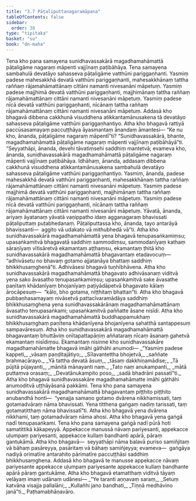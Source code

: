 ```yaml
---
title: "3.7 Pāṭaliputtanagaramāpana"
tableOfContents: false
sidebar:
  order: 38
type: "tipitaka"
basket: "su"
book: "dn-maha"
---
```



<DynamicBreadcrumb />

<Division number="152" book="dn-maha">

<Paragraph number="311" book="dn-maha">
Tena kho pana samayena sunidhavassakārā magadhamahāmattā pāṭaligāme nagaraṃ māpenti vajjīnaṃ paṭibāhāya. Tena samayena sambahulā devatāyo sahasseva pāṭaligāme vatthūni pariggaṇhanti. Yasmiṃ padese mahesakkhā devatā vatthūni pariggaṇhanti, mahesakkhānaṃ tattha raññaṃ rājamahāmattānaṃ cittāni namanti nivesanāni māpetuṃ. Yasmiṃ padese majjhimā devatā vatthūni pariggaṇhanti, majjhimānaṃ tattha raññaṃ rājamahāmattānaṃ cittāni namanti nivesanāni māpetuṃ. Yasmiṃ padese nīcā devatā vatthūni pariggaṇhanti, nīcānaṃ tattha raññaṃ rājamahāmattānaṃ cittāni namanti nivesanāni māpetuṃ. Addasā kho bhagavā dibbena cakkhunā visuddhena atikkantamānusakena tā devatāyo sahasseva pāṭaligāme vatthūni pariggaṇhantiyo. Atha kho bhagavā rattiyā paccūsasamayaṃ paccuṭṭhāya āyasmantaṃ ānandaṃ āmantesi—
</Paragraph>

<Paragraph number="312" book="dn-maha">
“Ke nu kho, ānanda, pāṭaligāme nagaraṃ māpentī”ti? “Sunidhavassakārā, bhante, magadhamahāmattā pāṭaligāme nagaraṃ māpenti vajjīnaṃ paṭibāhāyā”ti. “Seyyathāpi, ānanda, devehi tāvatiṃsehi saddhiṃ mantetvā; evameva kho, ānanda, sunidhavassakārā magadhamahāmattā pāṭaligāme nagaraṃ māpenti vajjīnaṃ paṭibāhāya. Idhāhaṃ, ānanda, addasaṃ dibbena cakkhunā visuddhena atikkantamānusakena sambahulā devatāyo sahasseva pāṭaligāme vatthūni pariggaṇhantiyo. Yasmiṃ, ānanda, padese mahesakkhā devatā vatthūni pariggaṇhanti, mahesakkhānaṃ tattha raññaṃ rājamahāmattānaṃ cittāni namanti nivesanāni māpetuṃ. Yasmiṃ padese majjhimā devatā vatthūni pariggaṇhanti, majjhimānaṃ tattha raññaṃ rājamahāmattānaṃ cittāni namanti nivesanāni māpetuṃ. Yasmiṃ padese nīcā devatā vatthūni pariggaṇhanti, nīcānaṃ tattha raññaṃ rājamahāmattānaṃ cittāni namanti nivesanāni māpetuṃ. Yāvatā, ānanda, ariyaṃ āyatanaṃ yāvatā vaṇippatho idaṃ agganagaraṃ bhavissati pāṭaliputtaṃ puṭabhedanaṃ. Pāṭaliputtassa kho, ānanda, tayo antarāyā bhavissanti—  aggito vā udakato vā mithubhedā vā”ti.
</Paragraph>

</Division>
<Division number="153" book="dn-maha">

<Paragraph number="313" book="dn-maha">
Atha kho sunidhavassakārā magadhamahāmattā yena bhagavā tenupasaṅkamiṃsu; upasaṅkamitvā bhagavatā saddhiṃ sammodiṃsu, sammodanīyaṃ kathaṃ sāraṇīyaṃ vītisāretvā ekamantaṃ aṭṭhaṃsu, ekamantaṃ ṭhitā kho sunidhavassakārā magadhamahāmattā bhagavantaṃ etadavocuṃ—  “adhivāsetu no bhavaṃ gotamo ajjatanāya bhattaṃ saddhiṃ bhikkhusaṃghenā”ti. Adhivāsesi bhagavā tuṇhībhāvena. Atha kho sunidhavassakārā magadhamahāmattā bhagavato adhivāsanaṃ viditvā yena sako āvasatho tenupasaṅkamiṃsu; upasaṅkamitvā sake āvasathe paṇītaṃ khādanīyaṃ bhojanīyaṃ paṭiyādāpetvā bhagavato kālaṃ ārocāpesuṃ—  “kālo, bho gotama, niṭṭhitaṃ bhattan”ti.
</Paragraph>

<Paragraph number="314" book="dn-maha">
Atha kho bhagavā pubbaṇhasamayaṃ nivāsetvā pattacīvaramādāya saddhiṃ bhikkhusaṃghena yena sunidhavassakārānaṃ magadhamahāmattānaṃ āvasatho tenupasaṅkami; upasaṅkamitvā paññatte āsane nisīdi. Atha kho sunidhavassakārā magadhamahāmattā buddhappamukhaṃ bhikkhusaṃghaṃ paṇītena khādanīyena bhojanīyena sahatthā santappesuṃ sampavāresuṃ. Atha kho sunidhavassakārā magadhamahāmattā bhagavantaṃ bhuttāviṃ onītapattapāṇiṃ aññataraṃ nīcaṃ āsanaṃ gahetvā ekamantaṃ nisīdiṃsu. Ekamantaṃ nisinne kho sunidhavassakāre magadhamahāmatte bhagavā imāhi gāthāhi anumodi—
</Paragraph>

<Paragraph number="315" type="verses" book="dn-maha">
_“Yasmiṃ padese kappeti,_  
_vāsaṃ paṇḍitajātiyo;_  
_Sīlavantettha bhojetvā,_  
_saññate brahmacārayo._  

</Paragraph>

<Paragraph number="316" type="verses" book="dn-maha">
_Yā tattha devatā āsuṃ,_  
_tāsaṃ dakkhiṇamādise;_  
_Tā pūjitā pūjayanti,_  
_mānitā mānayanti naṃ._  

</Paragraph>

<Paragraph number="317" type="verses" book="dn-maha">
_Tato naṃ anukampanti,_  
_mātā puttaṃva orasaṃ;_  
_Devatānukampito poso,_  
_sadā bhadrāni passatī”ti._  

</Paragraph>

<Paragraph number="318" book="dn-maha">
Atha kho bhagavā sunidhavassakāre magadhamahāmatte imāhi gāthāhi anumoditvā uṭṭhāyāsanā pakkāmi.
</Paragraph>

</Division>
<Division number="154" book="dn-maha">

<Paragraph number="319" book="dn-maha">
Tena kho pana samayena sunidhavassakārā magadhamahāmattā bhagavantaṃ piṭṭhito piṭṭhito anubandhā honti—  “yenajja samaṇo gotamo dvārena nikkhamissati, taṃ gotamadvāraṃ nāma bhavissati. Yena titthena gaṅgaṃ nadiṃ tarissati, taṃ gotamatitthaṃ nāma bhavissatī”ti.
</Paragraph>

<Paragraph number="320" book="dn-maha">
Atha kho bhagavā yena dvārena nikkhami, taṃ gotamadvāraṃ nāma ahosi. Atha kho bhagavā yena gaṅgā nadī tenupasaṅkami. Tena kho pana samayena gaṅgā nadī pūrā hoti samatittikā kākapeyyā. Appekacce manussā nāvaṃ pariyesanti, appekacce uḷumpaṃ pariyesanti, appekacce kullaṃ bandhanti apārā, pāraṃ gantukāmā. Atha kho bhagavā—  seyyathāpi nāma balavā puriso samiñjitaṃ vā bāhaṃ pasāreyya, pasāritaṃ vā bāhaṃ samiñjeyya; evameva—  gaṅgāya nadiyā orimatīre antarahito pārimatīre paccuṭṭhāsi saddhiṃ bhikkhusaṃghena.
</Paragraph>

<Paragraph number="321" book="dn-maha">
Addasā kho bhagavā te manusse appekacce nāvaṃ pariyesante appekacce uḷumpaṃ pariyesante appekacce kullaṃ bandhante apārā pāraṃ gantukāme.
</Paragraph>

<Paragraph number="322" book="dn-maha">
Atha kho bhagavā etamatthaṃ viditvā tāyaṃ velāyaṃ imaṃ udānaṃ udānesi—
</Paragraph>

<Paragraph number="323" type="verses" book="dn-maha">
_“Ye taranti aṇṇavaṃ saraṃ,_  
_Setuṃ katvāna visajja pallalāni;_  
_Kullañhi jano bandhati,_  
_Tiṇṇā medhāvino janā”ti._  


</Paragraph>
</Division>

<Paragraph number="324" type="center" book="dn-maha">
Paṭhamabhāṇavāro.
</Paragraph>